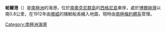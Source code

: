 {{unreferenced|time=2013-10-27T05:00:28+00:00}}
{{coord|60|43|S|45|36|W|display=title}}

'''帕爾港'''（{{lang-no|Paal Harbour}}）是[[南極洲|南極洲]]的海港，位於[[南奧克尼群島|南奧克尼群島]]的[[西格尼島|西格尼島]]東岸，處於[[博爾赫灣|博爾赫灣]]以南0.8公里，在1912年由[[挪威|挪威]]的捕鯨船長繪入地圖，現時由[[南極條約體系|南極條約體系]]管理。

{{Antarctica-geo-stub}}
[[Category:南極洲海灣|Category:南極洲海灣]]